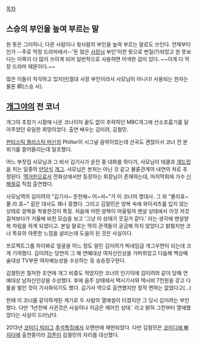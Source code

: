 [[목차]]
== 스승의 부인을 높여 부르는 말 ==
원 뜻은 그러하나, 다른 사람이나 윗사람의 부인을 높여 부르는 말로도 쓰인다. 언제부터인가 --주로 막장 드라마에서--'돈 많은 [[사장]]님 부인'이란 뜻으로 변질(?)되었고 원 뜻보다는 이쪽이 더 많이 쓰이게 되어 일반적으로 사용하면 어색한 감이 있다. ~~이게 다 막장 드라마 때문이다.~~

많은 이들이 착각하고 있지만[절대 사장 부인이라서 사모님이 아니다! 사용되는 한자는 물론 師(스승 사).

== [[개그야]]의 전 코너 ==
개그야 초창기 시절에 나온 코너이자 끝도 없이 추락하던 MBC개그에 산소호흡기를 달아주었던 유일한 희망이었다. 출연 배우는 김미려, 김철민.

[[판타스틱 플라스틱 머신]]의 Philter이 시그널 음악이었는데 선곡도 괜찮아서 코너 전 분위기를 끌어올리는데 일조했다.

어느 부잣집 사모님과 그 비서 김기사가 운전 중 대화를 하다가, 사모님이 태클과 [[개드립]]을 치는 일종의 [[만담]]식 [[개그]]. 사모님은 본처는 아닌 것 같고 불륜관계의 내연의 처로 추정된다. [[맥거핀]]으로서 전화상에서만 등장하는 회장님이 존재하는데, 마지막회에 가수 [[신해철]]로 직접 출연했다.

사모님역의 김미려의 "김기사~ 운전해~ 어~서~"가 이 코너의 명대사. 그 외 "몰라효~ 몰.라.효~" 같은 대사도 꽤나 흥했다. 그리고 김철민은 양복 속에 와이셔츠를 입지 않는 상태로 양복을 착용한것이 특징. 처음에 어떤 양복이 어울릴까 맨살 상태에서 이것 저것 걸쳐보다가 거울에 비친 모습을 보고 '그냥 이 상태가 웃길거 같다.' 라는 생각에 맨살양복 차림을 하게 되었다고. 본일 말로는 딱히 관객들이 궁금해 하지 않았다고 밝혔지만 코너 특유의 야릇한 느낌을 살리는데 도움이 된 것은 사실이다.

프로젝트그룹 하이봐로 얼굴을 어느 정도 알린 김미려가 빅네임급 개그우먼이 되는데 크게 기여했다. 김미려는 당연히 그 해 연예대상 여자신인상을 거머쥐었고 다음해 백상예술대상 TV부문 여자예능상을 수상하는 등 승승장구한다.

김철민은 철저한 조연에 개그 비중도 적었지만 코너의 인기덕에 김미려와 같이 당해 연예대상 남자신인상을 수상했다. 후에 음주 상태에서 택시기사와 택시비 7천원을 갖고 다툼을 벌인 것이 기사화되기도 했다. 김기사 역으로 출연했지만 정작 면허는 없었다고(…)

한때 이 코너를 같이하게된 계기로 두 사람의 열애설이 터졌지만 그 당시 김미려는 부인했다. 다만 '1년전에 사귄것은 사실이나 지금은 헤어진 상태.' 라고 밝혀 그전부터 열애했었다는 사실이 드러났다.

2013년 [[코미디 빅리그]] [[추석]]특집에서 오랜만에 재현되었다. 다만 김철민은 [[코미디에 빠지다]]에 출연중이라 [[강준]]이 김철민의 자리를 대신했다. 
